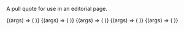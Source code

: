 
<Meta title="Brand/Molecules/Testimonial" component={Testimonial} />

A pull quote for use in an editorial page.

<Canvas withSource="open" className="dark">
  <Story name="Testimonial">
    {(args) => (
      <Testimonial
        testimonial={{
          firstName: text('First Name', 'Lacey'),
          lastName: text('Last Name', 'Bathala'),
          company: text('Company', 'Microsoft'),
          quote: text(
            'Short Quote',
            'Coding aint rocket science, it’s just falsely intimidating.'
          ),
          imageUrl: text(
            'Image URL',
            'https://content.codecademy.com/courses/free/boba.svg'
          ),
        }}
        size={select('size', ['small', 'medium', 'large'], 'small')}
        theme={select('theme', ['dark', 'light'], 'dark')}
      />
    )}
  </Story>
</Canvas>

<Props story="Testimonial" of={Testimonial} />

<Canvas className="dark" columns={1}>
  <Story name="Medium">
    {(args) => (
      <Testimonial
        testimonial={{
          firstName: 'Lacey',
          lastName: 'Bathala',
          company: 'Microsoft',
          quote: 'Coding aint rocket science, it’s just falsely intimidating.',
          imageUrl: 'https://content.codecademy.com/courses/free/boba.svg',
        }}
        size="medium"
        theme="dark"
      />
    )}
  </Story>
  <Story name="Large">
    {(args) => (
      <Testimonial
        testimonial={{
          firstName: 'Lacey',
          lastName: 'Bathala',
          company: 'Microsoft',
          quote: 'Coding aint rocket science, it’s just falsely intimidating.',
          imageUrl: 'https://content.codecademy.com/courses/free/boba.svg',
        }}
        size="large"
        theme="dark"
      />
    )}
  </Story>
  <Story name="No Avatar">
    {(args) => (
      <Testimonial
        testimonial={{
          firstName: 'Lacey',
          lastName: 'Bathala',
          company: 'Microsoft',
          quote: 'Coding aint rocket science, it’s just falsely intimidating.',
        }}
        size="large"
        theme="dark"
      />
    )}
  </Story>
  <Story name="Light Theme">
    {(args) => (
      <Testimonial
        testimonial={{
          firstName: 'Lacey',
          lastName: 'Bathala',
          company: 'Microsoft',
          quote: 'Coding aint rocket science, it’s just falsely intimidating.',
          imageUrl: 'https://content.codecademy.com/courses/free/boba.svg',
        }}
        size="small"
        theme="light"
      />
    )}
  </Story>
</Canvas>
